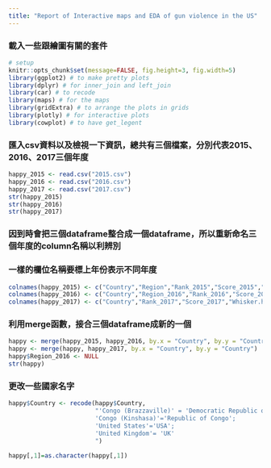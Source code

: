 ```yaml
---
title: "Report of Interactive maps and EDA of gun violence in the US"
---
```

### 載入一些跟繪圖有關的套件
```r
# setup
knitr::opts_chunk$set(message=FALSE, fig.height=3, fig.width=5)
library(ggplot2) # to make pretty plots
library(dplyr) # for inner_join and left_join
library(car) # to recode
library(maps) # for the maps
library(gridExtra) # to arrange the plots in grids
library(plotly) # for interactive plots
library(cowplot) # to have get_legent
```

### 匯入csv資料以及檢視一下資訊，總共有三個檔案，分別代表2015、2016、2017三個年度
```r
happy_2015 <- read.csv("2015.csv")
happy_2016 <- read.csv("2016.csv")
happy_2017 <- read.csv("2017.csv")
str(happy_2015)
str(happy_2016)
str(happy_2017)
```

### 因到時會把三個dataframe整合成一個dataframe，所以重新命名三個年度的column名稱以利辨別
### 一樣的欄位名稱要標上年份表示不同年度
```r
colnames(happy_2015) <- c("Country","Region","Rank_2015","Score_2015","Err_2015","GDP_2015","Family_2015","Health_2015","Freedom_2015","Gov_2015","Generosity_2015","Dist_res_2015")
colnames(happy_2016) <- c("Country","Region_2016","Rank_2016","Score_2016","LCI_2016","UCI_2016","GDP_2016","Family_2016","Health_2016","Freedom_2016","Gov_2016","Generosity_2016","Dist_res_2016")
colnames(happy_2017) <- c("Country","Rank_2017","Score_2017","Whisker.high_2016","Whisker.low_2017","GDP_2017","Family_2017","Health_2017","Freedom_2017","Generosity_2017","Gov_2017","Dist_res_2017")
```

### 利用merge函數，接合三個dataframe成新的一個
```r
happy <- merge(happy_2015, happy_2016, by.x = "Country", by.y = "Country")
happy <- merge(happy, happy_2017, by.x = "Country", by.y = "Country")
happy$Region_2016 <- NULL
str(happy)  
```

### 更改一些國家名字
```r
happy$Country <- recode(happy$Country, 
                        "'Congo (Brazzaville)' = 'Democratic Republic of the Congo';
                        'Congo (Kinshasa)'='Republic of Congo';
                        'United States'='USA';
                        'United Kingdom'= 'UK'
                        ")
```

```r
happy[,1]=as.character(happy[,1])
```
